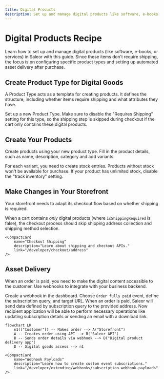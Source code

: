 ```yaml
---
title: Digital Products
description: Set up and manage digital products like software, e-books, or services in Saleor.
---
```



# Digital Products Recipe 

Learn how to set up and manage digital products (like software, e-books, or services) in Saleor with this guide. Since these items don't require shipping, the focus is on configuring specific product types and setting up automated asset delivery after purchase.


## Create Product Type for Digital Goods

A Product Type acts as a template for creating products. It defines the structure, including whether items require shipping and what attributes they have.

Set up a new Product Type. Make sure to disable the "Requires Shipping" setting for this type, so the shipping step is skipped during checkout if the cart only contains these digital products.

<RecipeResourceGrid>
    <CompactCard
        name="Product Types"
        description="Read more about structuring and organizing product data."
        link="/developer/products/overview"
    />
    <CompactCard
        name="Product Configuration"
        description="Learn how to configure products."
        link="/developer/products/configuration"
    />
</RecipeResourceGrid>

## Create Your Products

Create products using your new product type. Fill in the product details, such as name, description, category and add variants. 

For each variant, you need to create stock entries. Products without stock won't be available for purchase. If your product has unlimited stock, disable the "track inventory" setting.

<RecipeResourceGrid>
    <CompactCard
        name="Stock Tracking"
        description="Learn how to track inventory in Saleor."
        link="/developer/stock/stock-tracking"
    />
</RecipeResourceGrid>

## Make Changes in Your Storefront

Your storefront needs to adapt its checkout flow based on whether shipping is required.

When a cart contains *only* digital products (where `isShippingRequired` is false), the checkout process should skip shipping address collection and shipping method selection.

<RecipeResourceGrid>
    <CompactCard
        name="Storefront Quickstart"
        description="Get started with the NextJS example storefront."
        link="/quickstart/storefront"
    />

    <CompactCard
        name="Checkout Shipping"
        description="Learn about shipping and checkout APIs."
        link="/developer/checkout/address"
    />
</RecipeResourceGrid>

## Asset Delivery

When an order is paid, you need to make the digital content accessible to the customer. Use webhooks to integrate with your business backend.

Create a webhook in the dashboard. Choose `Order fully paid` event, define the subscription query, and target URL. When an order is paid, Saleor will send data defined by subscription query to the provided address. Now recipient application will be able to perform necessary operations like updating subscription details or sending an email with a download link.


```mermaid
flowchart LR
    n1(["Customer"]) -- Makes order --> A("Storefront")
    A -- Creates order using API --> B("Saleor API")
    B -- Sends order details via webhook --> D("Digital product delivery app")
    D -- Digital goods access --> n1
```

<RecipeResourceGrid>
    <CompactCard
        name="Apps Overview"
        description="Learn how to build Saleor Apps."
        link="/developer/extending/apps/overview"
    />

    <CompactCard
        name="Webhook Payloads"
        description="Learn how to create custom event subscriptions."
        link="/developer/extending/webhooks/subscription-webhook-payloads"
    />
</RecipeResourceGrid>

